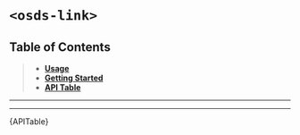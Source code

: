

<Meta title="UI Components/Link [atom]/Web Component" />

# `<osds-link>`

## Table of Contents
> - **[Usage](#usage)**
> - **[Getting Started](#getting-started)**
> - **[API Table](#api-table)**

<hr/>
<Usage />
<hr/>
<div id="api-table"><Description>{APITable}</Description></div>
